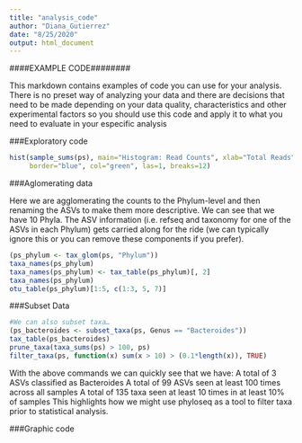 ```yaml
---
title: "analysis_code"
author: "Diana_Gutierrez"
date: "8/25/2020"
output: html_document
---
```

####EXAMPLE CODE########

This markdown contains examples of code you can use for your analysis. There is no preset way of analyzing your data and there are decisions that need to be made depending on your data quality, characteristics and other experimental factors so you should use this code and apply it to what you need to evaluate in your especific analysis

###Exploratory code 

```r
hist(sample_sums(ps), main="Histogram: Read Counts", xlab="Total Reads", 
     border="blue", col="green", las=1, breaks=12)
```



###Aglomerating data 

Here we are agglomerating the counts to the Phylum-level and then renaming the ASVs to make them more descriptive. We can see that we have 10 Phyla. The ASV information (i.e. refseq and taxonomy for one of the ASVs in each Phylum) gets carried along for the ride (we can typically ignore this or you can remove these components if you prefer).


```r
(ps_phylum <- tax_glom(ps, "Phylum"))
taxa_names(ps_phylum)
taxa_names(ps_phylum) <- tax_table(ps_phylum)[, 2]
taxa_names(ps_phylum)
otu_table(ps_phylum)[1:5, c(1:3, 5, 7)]

```

###Subset Data

```r
#We can also subset taxa…
(ps_bacteroides <- subset_taxa(ps, Genus == "Bacteroides"))
tax_table(ps_bacteroides)
prune_taxa(taxa_sums(ps) > 100, ps) 
filter_taxa(ps, function(x) sum(x > 10) > (0.1*length(x)), TRUE)   

```
With the above commands we can quickly see that we have:
A total of 3 ASVs classified as Bacteroides
A total of 99 ASVs seen at least 100 times across all samples
A total of 135 taxa seen at least 10 times in at least 10% of samples
This highlights how we might use phyloseq as a tool to filter taxa prior to statistical analysis.



###Graphic code 